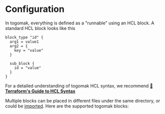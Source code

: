 # Configuration


In togomak, everything is defined as a "runnable" using an 
HCL block. A standard HCL block looks like this 

```hcl
block_type "id" {
  arg1 = value1
  arg2 = {
    key = "value"
  }

  sub_block {
    id = "value"
  }
}
```
For a detailed understanding of togomak HCL syntax, we recommend 
[**🔗 Terraform's Guide to HCL Syntax**](https://developer.hashicorp.com/terraform/language/syntax)

Multiple blocks can be placed in different files under the same directory, or 
could be [imported](./schema/import). Here are the supported togomak blocks: 


<Cards>
  <Card title="🏃 Stage" href="./schema/stage" />
  <Card title="📚 Data" href="./schema/data" />
  <Card title="📜 Macro" href="./schema/macro" />
  <Card title="🚛 Import" href="./schema/import" />

  <Card title="📍 Locals" href="./schema/locals" />

  <Card title="🧲 Togomak" href="./schema/togomak" />
</Cards>